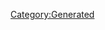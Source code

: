 {{Database/Costume/CostumeInfo
 |ID=71
 |DivaId=4
 |PrismCostumeId=11
 |Enabled=2
 |SkillId=19
 |EODICFLJAKO=False
 |AGBPBDODKBK=1
 |HMCOGDICFNB=1
 |LevelMax=4
 |HGBJODBCJDA=4
 |EGLDFPILJLG=0
 |GLEEPAFMPLO=True
 |IIELLEPEEFH=2350
}}
[[Category:Generated]]
